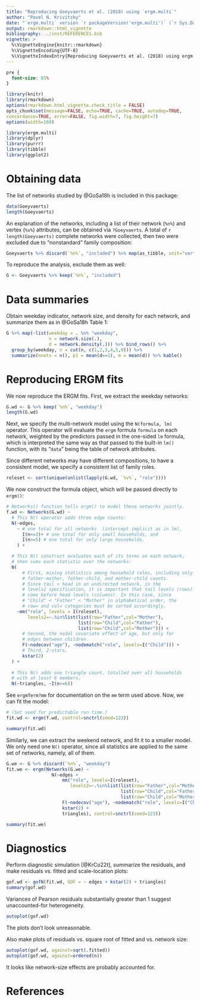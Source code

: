 ```yaml
---
title: "Reproducing Goeyvaerts et al. (2018) using `ergm.multi`"
author: "Pavel N. Krivitsky"
date: "`ergm.multi` version `r packageVersion('ergm.multi')` (`r Sys.Date()`)"
output: rmarkdown::html_vignette
bibliography: ../inst/REFERENCES.bib
vignette: >
  %\VignetteEngine{knitr::rmarkdown}
  %\VignetteEncoding{UTF-8}
  %\VignetteIndexEntry{Reproducing Goeyvaerts et al. (2018) using ergm.multi}
---
```


```css
pre {
  font-size: 85%
}
```

```r
library(knitr)
library(rmarkdown)
options(rmarkdown.html_vignette.check_title = FALSE)
opts_chunk$set(message=FALSE, echo=TRUE, cache=TRUE, autodep=TRUE,
concordance=TRUE, error=FALSE, fig.width=7, fig.height=7)
options(width=160)
```

```r
library(ergm.multi)
library(dplyr)
library(purrr)
library(tibble)
library(ggplot2)
```

# Obtaining data

The list of networks studied by @GoSa18h is included in this package:
```r
data(Goeyvaerts)
length(Goeyvaerts)
```
An explanation of the networks, including a list of their
network (`%n%`) and vertex (`%v%`) attributes, can be obtained via `?Goeyvaerts`.
A total of `r length(Goeyvaerts)` complete networks were collected, then two were excluded due to "nonstandard" family composition:
```r
Goeyvaerts %>% discard(`%n%`, "included") %>% map(as_tibble, unit="vertices")
```

To reproduce the analysis, exclude them as well:
```r
G <- Goeyvaerts %>% keep(`%n%`, "included")
```

# Data summaries

Obtain weekday indicator, network size, and density for each network, and summarize them as in @GoSa18h Table 1:
```r
G %>% map(~list(weekday = . %n% "weekday",
                n = network.size(.),
                d = network.density(.))) %>% bind_rows() %>%
  group_by(weekday, n = cut(n, c(1,2,3,4,5,9))) %>%
  summarize(nnets = n(), p1 = mean(d==1), m = mean(d)) %>% kable()
```

# Reproducing ERGM fits

We now reproduce the ERGM fits. First, we extract the weekday networks:
```r
G.wd <- G %>% keep(`%n%`, "weekday")
length(G.wd)
```

Next, we specify the multi-network model using the `N(formula, lm)` operator. This operator will evaluate the `ergm` formula `formula` on each network, weighted by the predictors passed in the one-sided `lm` formula, which is interpreted the same way as that passed to the built-in `lm()` function, with its "`data`" being the table of network attributes.

Since different networks may have different compositions, to have a consistent model, we specify a consistent list of family roles.
```r
roleset <- sort(unique(unlist(lapply(G.wd, `%v%`, "role"))))
```

We now construct the formula object, which will be passed directly to `ergm()`:
```r
# Networks() function tells ergm() to model these networks jointly.
f.wd <- Networks(G.wd) ~
  # This N() operator adds three edge counts:
  N(~edges,
    ~ # one total for all networks  (intercept implicit as in lm),
      I(n<=3)+ # one total for only small households, and
      I(n>=5) # one total for only large households.
    ) +

  # This N() construct evaluates each of its terms on each network,
  # then sums each statistic over the networks:
  N(
      # First, mixing statistics among household roles, including only
      # father-mother, father-child, and mother-child counts.
      # Since tail < head in an undirected network, in the
      # levels2 specification, it is important that tail levels (rows)
      # come before head levels (columns). In this case, since
      # "Child" < "Father" < "Mother" in alphabetical order, the
      # row= and col= categories must be sorted accordingly.
    ~mm("role", levels = I(roleset),
        levels2=~.%in%list(list(row="Father",col="Mother"),
                           list(row="Child",col="Father"),
                           list(row="Child",col="Mother"))) +
      # Second, the nodal covariate effect of age, but only for
      # edges between children.
      F(~nodecov("age"), ~nodematch("role", levels=I("Child"))) +
      # Third, 2-stars.
      kstar(2)
  ) +
  
  # This N() adds one triangle count, totalled over all households
  # with at least 6 members.
  N(~triangles, ~I(n>=6))
```
See `ergmTerm?mm` for documentation on the `mm` term used above.
Now, we can fit the model:
```r
# (Set seed for predictable run time.)
fit.wd <- ergm(f.wd, control=snctrl(seed=123))
```
```r
summary(fit.wd)
```


Similarly, we can extract the weekend network, and fit it to a smaller model. We only need one `N()` operator, since all statistics are applied to the same set
of networks, namely, all of them.
```r
G.we <- G %>% discard(`%n%`, "weekday")
fit.we <- ergm(Networks(G.we) ~
                 N(~edges +
                     mm("role", levels=I(roleset),
                        levels2=~.%in%list(list(row="Father",col="Mother"),
                                           list(row="Child",col="Father"),
                                           list(row="Child",col="Mother"))) +
                     F(~nodecov("age"), ~nodematch("role", levels=I("Child"))) +
                     kstar(2) +
                     triangles), control=snctrl(seed=123))
```
```r
summary(fit.we)
```

# Diagnostics

Perform diagnostic simulation [@KrCo22t], summarize the residuals, and make residuals vs. fitted and scale-location plots:
```r
gof.wd <- gofN(fit.wd, GOF = ~ edges + kstar(2) + triangles)
summary(gof.wd)
```

Variances of Pearson residuals substantially greater than 1 suggest unaccounted-for heterogeneity.

```r
autoplot(gof.wd)
```

The plots don't look unreasonable.


Also make plots of residuals vs. square root of fitted and vs. network size:
```r
autoplot(gof.wd, against=sqrt(.fitted))
autoplot(gof.wd, against=ordered(n))
```

It looks like network-size effects are probably accounted for.

# References

